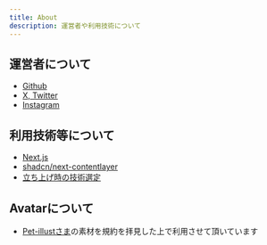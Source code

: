 ```yaml
---
title: About
description: 運営者や利用技術について
---
```


## 運営者について

- [Github](https://github.com/ToyB0x)
- [X, Twitter](https://twitter.com/ToyB0x_)
- [Instagram](https://www.instagram.com/toyb0x_)

## 利用技術等について

- [Next.js](https://nextjs.org/)
- [shadcn/next-contentlayer](https://github.com/shadcn/next-contentlayer)
- [立ち上げ時の技術選定](/posts/blog-article-architecture)

## Avatarについて

- [Pet-illustさま](https://pet-illust.com/)の素材を規約を拝見した上で利用させて頂いています

